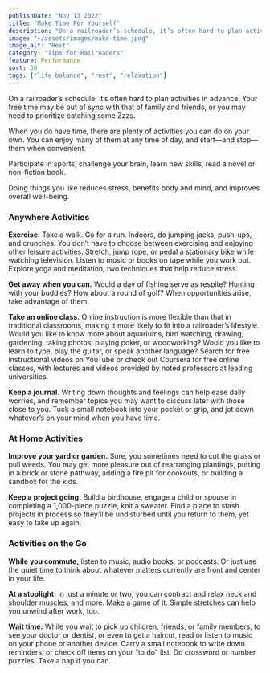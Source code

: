 ```yaml
---
publishDate: "Nov 13 2022"
title: "Make Time For Yourself"
description: "On a railroader’s schedule, it’s often hard to plan activities in advance. Your free time may be out of sync with that of family and friends, or you may need to prioritize catching some Zzzs."
image: "~/assets/images/make-time.jpeg"
image_alt: "Rest"
category: "Tips for Railroaders"
feature: Performance
sort: 30
tags: ["life balance", "rest", "relaxation"]
---
```


On a railroader’s schedule, it’s often hard to plan activities in advance. Your free time may be out of sync with that of family and friends, or you may need to prioritize catching some Zzzs.

When you do have time, there are plenty of activities you can do on your own. You can enjoy many of them at any time of day, and start—and stop—them when convenient.

Participate in sports, challenge your brain, learn new skills, read a novel or non-fiction book.

Doing things you like reduces stress, benefits body and mind, and improves overall well-being.

### Anywhere Activities
**Exercise:** Take a walk. Go for a run. Indoors, do jumping jacks, push-ups, and crunches. You don’t have to choose between exercising and enjoying other leisure activities. Stretch, jump rope, or pedal a stationary bike while watching television. Listen to music or books on tape while you work out. Explore yoga and meditation, two techniques that help reduce stress.

**Get away when you can.** Would a day of fishing serve as respite? Hunting with your buddies? How about a round of golf? When opportunities arise, take advantage of them.

**Take an online class.** Online instruction is more flexible than that in traditional classrooms, making it more likely to fit into a railroader’s lifestyle. Would you like to know more about aquariums, bird watching, drawing, gardening, taking photos, playing poker, or woodworking? Would you like to learn to type, play the guitar, or speak another language? Search for free instructional videos on YouTube or check out Coursera for free online classes, with lectures and videos provided by noted professors at leading universities.

**Keep a journal.** Writing down thoughts and feelings can help ease daily worries, and remember topics you may want to discuss later with those close to you. Tuck a small notebook into your pocket or grip, and jot down whatever’s on your mind when you have time.

### At Home Activities
**Improve your yard or garden.** Sure, you sometimes need to cut the grass or pull weeds. You may get more pleasure out of rearranging plantings, putting in a brick or stone pathway, adding a fire pit for cookouts, or building a sandbox for the kids.

**Keep a project going.** Build a birdhouse, engage a child or spouse in completing a 1,000-piece puzzle, knit a sweater. Find a place to stash projects in process so they’ll be undisturbed until you return to them, yet easy to take up again.

### Activities on the Go

**While you commute,** listen to music, audio books, or podcasts. Or just use the quiet time to think about whatever matters currently are front and center in your life.

**At a stoplight:** In just a minute or two, you can contract and relax neck and shoulder muscles, and more. Make a game of it. Simple stretches can help you unwind after work, too.

**Wait time:** While you wait to pick up children, friends, or family members, to see your doctor or dentist, or even to get a haircut, read or listen to music on your phone or another device. Carry a small notebook to write down reminders, or check off items on your “to do” list. Do crossword or number puzzles. Take a nap if you can.